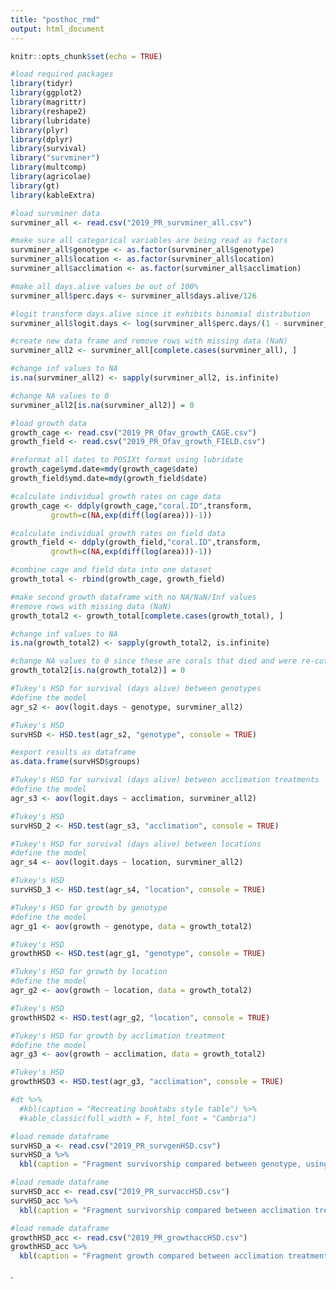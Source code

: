 ```yaml
---
title: "posthoc_rmd"
output: html_document
---
```


```r
knitr::opts_chunk$set(echo = TRUE)
```

```r
#load required packages
library(tidyr)
library(ggplot2)
library(magrittr)
library(reshape2)
library(lubridate)
library(plyr)
library(dplyr)
library(survival)
library("survminer")
library(multcomp)
library(agricolae)
library(gt)
library(kableExtra)
```

```r
#load survminer data 
survminer_all <- read.csv("2019_PR_survminer_all.csv")

#make sure all categorical variables are being read as factors
survminer_all$genotype <- as.factor(survminer_all$genotype)
survminer_all$location <- as.factor(survminer_all$location)
survminer_all$acclimation <- as.factor(survminer_all$acclimation)

#make all days.alive values be out of 100%
survminer_all$perc.days <- survminer_all$days.alive/126

#logit transform days.alive since it exhibits binomial distribution
survminer_all$logit.days <- log(survminer_all$perc.days/(1 - survminer_all$perc.days))

#create new data frame and remove rows with missing data (NaN)
survminer_all2 <- survminer_all[complete.cases(survminer_all), ]

#change inf values to NA
is.na(survminer_all2) <- sapply(survminer_all2, is.infinite)

#change NA values to 0
survminer_all2[is.na(survminer_all2)] = 0

#load growth data
growth_cage <- read.csv("2019_PR_Ofav_growth_CAGE.csv")
growth_field <- read.csv("2019_PR_Ofav_growth_FIELD.csv")

#reformat all dates to POSIXt format using lubridate
growth_cage$ymd.date=mdy(growth_cage$date)
growth_field$ymd.date=mdy(growth_field$date)

#calculate individual growth rates on cage data
growth_cage <- ddply(growth_cage,"coral.ID",transform,
         growth=c(NA,exp(diff(log(area)))-1))

#calculate individual growth rates on field data
growth_field <- ddply(growth_field,"coral.ID",transform,
         growth=c(NA,exp(diff(log(area)))-1))

#combine cage and field data into one dataset
growth_total <- rbind(growth_cage, growth_field)

#make second growth dataframe with no NA/NaN/Inf values
#remove rows with missing data (NaN)
growth_total2 <- growth_total[complete.cases(growth_total), ]

#change inf values to NA
is.na(growth_total2) <- sapply(growth_total2, is.infinite)

#change NA values to 0 since these are corals that died and were re-cut (i.e. the 'second' value is actually a new coral, not growth)
growth_total2[is.na(growth_total2)] = 0
```

```r
#Tukey's HSD for survival (days alive) between genotypes
#define the model
agr_s2 <- aov(logit.days ~ genotype, survminer_all2)

#Tukey's HSD
survHSD <- HSD.test(agr_s2, "genotype", console = TRUE)

#export results as dataframe
as.data.frame(survHSD$groups)
```

```r
#Tukey's HSD for survival (days alive) between acclimation treatments
#define the model
agr_s3 <- aov(logit.days ~ acclimation, survminer_all2)

#Tukey's HSD
survHSD_2 <- HSD.test(agr_s3, "acclimation", console = TRUE)
```

```r
#Tukey's HSD for survival (days alive) between locations
#define the model
agr_s4 <- aov(logit.days ~ location, survminer_all2)

#Tukey's HSD
survHSD_3 <- HSD.test(agr_s4, "location", console = TRUE)
```

```r
#Tukey's HSD for growth by genotype
#define the model
agr_g1 <- aov(growth ~ genotype, data = growth_total2)

#Tukey's HSD
growthHSD <- HSD.test(agr_g1, "genotype", console = TRUE)
```

```r
#Tukey's HSD for growth by location
#define the model
agr_g2 <- aov(growth ~ location, data = growth_total2)

#Tukey's HSD
growthHSD2 <- HSD.test(agr_g2, "location", console = TRUE)
```

```r
#Tukey's HSD for growth by acclimation treatment
#define the model
agr_g3 <- aov(growth ~ acclimation, data = growth_total2)

#Tukey's HSD
growthHSD3 <- HSD.test(agr_g3, "acclimation", console = TRUE)
```

```r
#dt %>%
  #kbl(caption = "Recreating booktabs style table") %>%
  #kable_classic(full_width = F, html_font = "Cambria")
```

```r
#load remade dataframe 
survHSD_a <- read.csv("2019_PR_survgenHSD.csv")
survHSD_a %>%
  kbl(caption = "Fragment survivorship compared between genotype, using ANOVA and Tukey's HSD") %>% kable_classic(full_width = F, html_font = "Cambria")
```

```r
#load remade dataframe 
survHSD_acc <- read.csv("2019_PR_survaccHSD.csv")
survHSD_acc %>%
  kbl(caption = "Fragment survivorship compared between acclimation treatments, using ANOVA and Tukey's HSD") %>% kable_classic(full_width = F, html_font = "Cambria")
```

```r
#load remade dataframe 
growthHSD_acc <- read.csv("2019_PR_growthaccHSD.csv")
growthHSD_acc %>%
  kbl(caption = "Fragment growth compared between acclimation treatments, using ANOVA and Tukey's HSD") %>% kable_classic(full_width = F, html_font = "Cambria")
```


































.